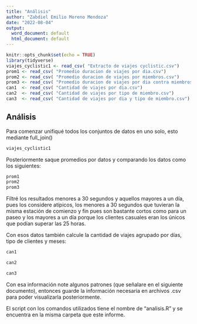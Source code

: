 ---
title: "Análisis"
author: "Zabdiel Emilio Moreno Mendoza"
date: "2022-08-04"
output:
  word_document: default
  html_document: default
---

```{r setup, include=FALSE}
knitr::opts_chunk$set(echo = TRUE)
library(tidyverse)
viajes_cyclistic1 <- read_csv( "Extracto de viajes cyclistic.csv")
prom1 <- read_csv( "Promedio duracion de viajes por dia.csv")
prom2 <- read_csv( "Promedio duracion de viajes por miembros.csv")
prom3 <- read_csv( "Promedio duracion de viajes por dia contra miembros.csv")
can1  <- read_csv( "Cantidad de viajes por dia.csv")
can2  <- read_csv( "Cantidad de viajes por tipo de miembro.csv")
can3  <- read_csv( "Cantidad de viajes por dia y tipo de miembro.csv")

```

## Análisis

Para comenzar unifiqué todos los conjuntos de datos en uno solo, esto mediante full_join()

```{r}
viajes_cyclistic1
```

Posteriormente saque promedios por datos y comparando los datos como los siguientes:

```{r}
prom1
prom2
prom3
```

Filtré los resultados menores a 30 segundos y aquellos mayores a un día, pues los considere atípicos, los menores a 30 segundos que tuvieran la misma estación de comienzo y fin pues son bastante cortos como para un paseo y los mayores a un día porque los clientes casuales eran los únicos que podían superar las 25 horas.

Con esos datos también calcule la cantidad de viajes agrupado por días, tipo de clientes y meses:
```{r}
can1

can2

can3
```

Con esa información note algunos patrones (que señalare en el siguiente documento), entonces guarde la información necesaria en archivos .csv para poder visualizarla posteriormente.

El script con los comandos utilizados tiene el nombre de “analisis.R” y se encuentra en la misma carpeta que este informe.
